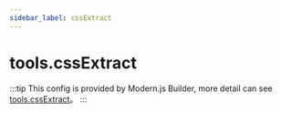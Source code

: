 ```yaml
---
sidebar_label: cssExtract
---
```


# tools.cssExtract

:::tip
This config is provided by Modern.js Builder, more detail can see [tools.cssExtract](https://modernjs.dev/builder/en/api/config-tools.html#tools-cssextract)。
:::


<Main />

